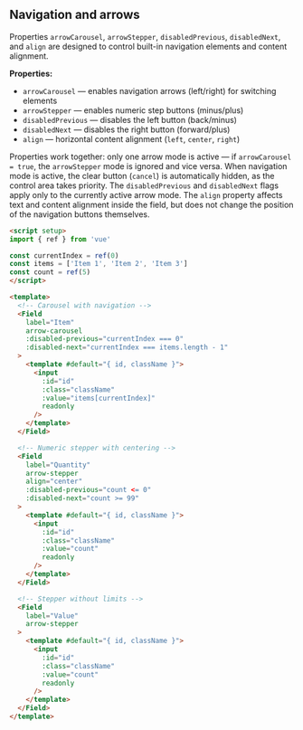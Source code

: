 ## Navigation and arrows

Properties `arrowCarousel`, `arrowStepper`, `disabledPrevious`, `disabledNext`, and `align` are designed to control built-in navigation elements and content alignment.

**Properties:**

- `arrowCarousel` — enables navigation arrows (left/right) for switching elements
- `arrowStepper` — enables numeric step buttons (minus/plus)
- `disabledPrevious` — disables the left button (back/minus)
- `disabledNext` — disables the right button (forward/plus)
- `align` — horizontal content alignment (`left`, `center`, `right`)

Properties work together: only one arrow mode is active — if `arrowCarousel = true`, the `arrowStepper` mode is ignored and vice versa. When navigation mode is active, the clear button (`cancel`) is automatically hidden, as the control area takes priority. The `disabledPrevious` and `disabledNext` flags apply only to the currently active arrow mode. The `align` property affects text and content alignment inside the field, but does not change the position of the navigation buttons themselves.

```html
<script setup>
import { ref } from 'vue'

const currentIndex = ref(0)
const items = ['Item 1', 'Item 2', 'Item 3']
const count = ref(5)
</script>

<template>
  <!-- Carousel with navigation -->
  <Field
    label="Item"
    arrow-carousel
    :disabled-previous="currentIndex === 0"
    :disabled-next="currentIndex === items.length - 1"
  >
    <template #default="{ id, className }">
      <input
        :id="id"
        :class="className"
        :value="items[currentIndex]"
        readonly
      />
    </template>
  </Field>

  <!-- Numeric stepper with centering -->
  <Field
    label="Quantity"
    arrow-stepper
    align="center"
    :disabled-previous="count <= 0"
    :disabled-next="count >= 99"
  >
    <template #default="{ id, className }">
      <input
        :id="id"
        :class="className"
        :value="count"
        readonly
      />
    </template>
  </Field>

  <!-- Stepper without limits -->
  <Field
    label="Value"
    arrow-stepper
  >
    <template #default="{ id, className }">
      <input
        :id="id"
        :class="className"
        :value="count"
        readonly
      />
    </template>
  </Field>
</template>
```
